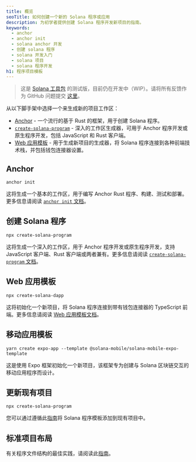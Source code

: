 ```yaml
---
title: 概览
seoTitle: 如何创建一个新的 Solana 程序或应用
description: 为初学者提供创建 Solana 程序开发新项目的指南。
keywords:
  - anchor
  - anchor init
  - solana anchor 开发
  - 创建 solana 程序
  - solana 开发入门
  - solana 项目
  - solana 程序开发
h1: 程序项目模板
---
```


> 这是 [Solana 工具包](/docs/toolkit/)
> 的测试版，目前仍在开发中（WIP）。请将所有反馈作为 GitHub 问题提交
> [这里](https://github.com/solana-foundation/mucho/issues/new?title=%5Btoolkit%5D%20)。

从以下脚手架中选择一个来生成新的项目工作区：

- [Anchor](#anchor) - 一个流行的基于 Rust 的框架，用于创建 Solana 程序。
- [`create-solana-program`](#create-solana-program) - 深入的工作区生成器，可用于 Anchor 程序开发或原生程序开发，包括 JavaScript 和 Rust 客户端。
- [Web 应用模板](#web-app-template) - 用于生成新项目的生成器，将 Solana 程序连接到各种前端技术栈，并包括钱包连接器设置。

## Anchor

```shell
anchor init
```

这将生成一个基本的工作区，用于编写 Anchor
Rust 程序、构建、测试和部署。更多信息请阅读
[`anchor init` 文档](/docs/toolkit/projects/anchor-init)。

## 创建 Solana 程序

```shell
npx create-solana-program
```

这将生成一个深入的工作区，用于 Anchor 程序开发或原生程序开发，支持 JavaScript 客户端、Rust 客户端或两者兼有。更多信息请阅读
[`create-solana-program` 文档](/docs/toolkit/projects/solana-program)。

## Web 应用模板

```shell
npx create-solana-dapp
```

这将初始化一个新项目，将 Solana 程序连接到带有钱包连接器的 TypeScript 前端。更多信息请阅读
[Web 应用模板文档](/docs/toolkit/projects/web-app)。

## 移动应用模板

```shell
yarn create expo-app --template @solana-mobile/solana-mobile-expo-template
```

这是使用 Expo 框架初始化一个新项目，该框架专为创建与 Solana 区块链交互的移动应用程序而设计。

## 更新现有项目

```shell
npx create-solana-program
```

您可以通过遵循此[指南](/docs/toolkit/projects/existing-project)将 Solana 程序模板添加到现有项目中。

## 标准项目布局

有关程序文件结构的最佳实践，请阅读此[指南](/docs/toolkit/projects/project-layout)。
